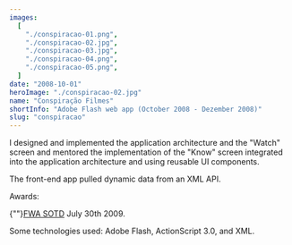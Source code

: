 ```yaml
---
images:
  [
    "./conspiracao-01.png",
    "./conspiracao-02.jpg",
    "./conspiracao-03.jpg",
    "./conspiracao-04.png",
    "./conspiracao-05.png",
  ]
date: "2008-10-01"
heroImage: "./conspiracao-02.jpg"
name: "Conspiração Filmes"
shortInfo: "Adobe Flash web app (October 2008 - Dezember 2008)"
slug: "conspiracao"
---
```



I designed and implemented the application architecture and the "Watch" screen and mentored the implementation of the "Know" screen integrated into the application architecture and using reusable UI components.

The front-end app pulled dynamic data from an XML API.

Awards:

{""}<a href="https://thefwa.com/cases/grupo-conspiracao" target="_blank">FWA SOTD</a> July 30th 2009.

Some technologies used: Adobe Flash, ActionScript 3.0, and XML.

<br />
<br />

<FlexBoxRowSpaceBetween>
  <LinkButtonLeftArrowIcon
    align-self="flex-start"
    text="Schin Casa com Tudo"
    to="/portfolio/schin-casa-com-tudo/"
  />
  <LinkButtonRightArrowIcon
    align-self="flex-end"
    text="Pepsi"
    to="/portfolio/pepsi/"
  />
</FlexBoxRowSpaceBetween>
